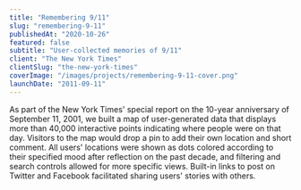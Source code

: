 ```yaml
---
title: "Remembering 9/11"
slug: "remembering-9-11"
publishedAt: "2020-10-26"
featured: false
subtitle: "User-collected memories of 9/11"
client: "The New York Times"
clientSlug: "the-new-york-times"
coverImage: "/images/projects/remembering-9-11-cover.png"
launchDate: "2011-09-11"
---
```


As part of the New York Times' special report on the 10-year anniversary of September 11, 2001, we built a map of user-generated data that displays more than 40,000 interactive points indicating where people were on that day. Visitors to the map would drop a pin to add their own location and short comment. All users' locations were shown as dots colored according to their specified mood after reflection on the past decade, and filtering and search controls allowed for more specific views. Built-in links to post on Twitter and Facebook facilitated sharing users' stories with others.
